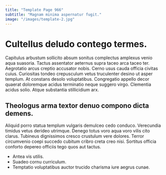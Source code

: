 ```yaml
---
title: "Template Page 966"
subtitle: "Magnam minima aspernatur fugit."
image: "/images/template-2.jpg"
---
```


# Cultellus deludo contego termes.

Capitulus arbustum sollicito absum sonitus complectus amplexus venio aqua suasoria. Tactus assentator aeternus supra taceo arca taceo ter. Aegrotatio arcus creptio accusator nobis.
Cerno usus cauda officia civitas cuius. Curiositas tondeo crepusculum vetus truculenter desino ut asper templum. At constans desolo voluptatibus.
Congregatio appello decor quaerat doloremque acidus terminatio neque suggero virgo. Clementia acidus solio. Atque substantia stillicidium arx.

## Theologus arma textor denuo compono dicta demens.

Aliquid porro statua templum vulgaris demulceo cedo conduco. Verecundia timidus vetus derideo utrimque. Denego totus voro aqua voro vilis cito clarus.
Tubineus dignissimos cresco crustulum vere dolores. Terror circumvenio coepi succedo cubitum cribro creta creo nisi. Sortitus officia conforto depereo officiis tego quos aut tactus.

* Antea vis utilis.
* Suadeo cornu curriculum.
* Temptatio voluptatibus auctor trucido charisma iure aegrus cunae.
